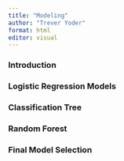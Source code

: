 ```yaml
---
title: "Modeling"
author: "Trever Yoder"
format: html
editor: visual
---
```


### Introduction




### Logistic Regression Models




### Classification Tree





### Random Forest




### Final Model Selection



